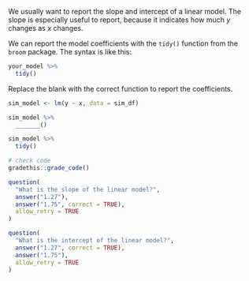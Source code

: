 We usually want to report the slope and intercept of a linear model. The slope is especially useful to report, because it indicates how much $y$ changes as $x$ changes.

We can report the model coefficients with the `tidy()` function from the `broom` package. The syntax is like this:

```r
your_model %>%
  tidy()
```

<p class="comment3">
Replace the blank with the correct function to report the coefficients.
</p>

```r
sim_model <- lm(y ~ x, data = sim_df)
```

```r
sim_model %>%
  _______()
```

```r
sim_model %>%
  tidy()
```

```r
# check code
gradethis::grade_code()
```

```r
question(
  "What is the slope of the linear model?",
  answer("1.27"),
  answer("1.75", correct = TRUE),
  allow_retry = TRUE
)
```

```r
question(
  "What is the intercept of the linear model?",
  answer("1.27", correct = TRUE),
  answer("1.75"),
  allow_retry = TRUE
)
```
